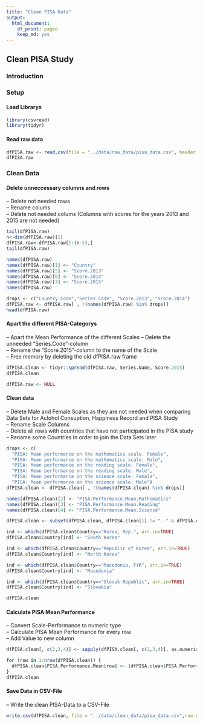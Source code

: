 ```yaml
---
title: "Clean PISA Data"
output:
  html_document:
    df_print: paged
    keep_md: yes
---
```

## Clean PISA Study

### Introduction

### Setup

#### Load Librarys

```r
library(csvread)
library(tidyr)
```

#### Read raw data

```r
dfPISA.raw <- read.csv(file = "../data/raw_data/pisa_data.csv", header = TRUE, dec = ".", stringsAsFactors = FALSE)
dfPISA.raw
```

### Clean Data

#### Delete unneccessary columns and rows

-- Delete not needed rows  
-- Rename colums  
-- Delete not needed colums (Columns with scores for the years 2013 and 2015 are not needed)

```r
tail(dfPISA.raw)
n<-dim(dfPISA.raw)[1]
dfPISA.raw<-dfPISA.raw[1:(n-5),]
tail(dfPISA.raw)

names(dfPISA.raw)
names(dfPISA.raw)[1] <- "Country"
names(dfPISA.raw)[5] <- "Score.2013"
names(dfPISA.raw)[6] <- "Score.2014"
names(dfPISA.raw)[7] <- "Score.2015"
names(dfPISA.raw)

drops <- c("Country.Code","Series.Code", "Score.2013", "Score.2014")
dfPISA.raw <- dfPISA.raw[ , !(names(dfPISA.raw) %in% drops)]
head(dfPISA.raw)
```

#### Apart the different PISA-Categorys

-- Apart the Mean Performance of the different Scales 
-- Delete the unneeded "Series.Code"-column  
-- Rename the "Score.2015"-column to the name of the Scale  
-- Free memory by deleting the old dfPISA.raw frame


```r
dfPISA.clean <- tidyr::spread(dfPISA.raw, Series.Name, Score.2015)
dfPISA.clean
```

```r
dfPISA.raw <- NULL
```

#### Clean data

-- Delete Male and Female Scales as they are not needed when comparing Data Sets for Aclohol Consuption, Happiness Record and PISA Study  
-- Rename Scale Columns  
-- Delete all rows with countries that have not participated in the PISA study  
-- Rename some Countries in order to join the Data Sets later  

```r
drops <- c(
  "PISA: Mean performance on the mathematics scale. Female",
  "PISA: Mean performance on the mathematics scale. Male", 
  "PISA: Mean performance on the reading scale. Female", 
  "PISA: Mean performance on the reading scale. Male", 
  "PISA: Mean performance on the science scale. Female", 
  "PISA: Mean performance on the science scale. Male")
dfPISA.clean <- dfPISA.clean[ , !(names(dfPISA.clean) %in% drops)]
```

```r
names(dfPISA.clean)[2] <- "PISA.Performance.Mean.Mathematics"
names(dfPISA.clean)[3] <- "PISA.Performance.Mean.Reading"
names(dfPISA.clean)[4] <- "PISA.Performance.Mean.Science"
```

```r
dfPISA.clean <- subset(dfPISA.clean, dfPISA.clean[1] != ".." & dfPISA.clean[2] != ".." & dfPISA.clean[3] != ".." & dfPISA.clean[4] != "..")
```

```r
ind <- which(dfPISA.clean$Country=="Korea, Rep.", arr.in=TRUE)
dfPISA.clean$Country[ind] <- "South Korea"

ind <- which(dfPISA.clean$Country=="Republic of Korea", arr.in=TRUE)
dfPISA.clean$Country[ind] <- "North Korea"

ind <- which(dfPISA.clean$Country=="Macedonia, FYR", arr.in=TRUE)
dfPISA.clean$Country[ind] <- "Macedonia"

ind <- which(dfPISA.clean$Country=="Slovak Republic", arr.in=TRUE)
dfPISA.clean$Country[ind] <- "Slovakia"

dfPISA.clean
```

#### Calculate PISA Mean Performance

-- Convert Scale-Performance to numeric type  
-- Calculate PISA Mean Performance for every row  
-- Add Value to new column  

```r
dfPISA.clean[, c(2,3,4)] <- sapply(dfPISA.clean[, c(2,3,4)], as.numeric)

for (row in 1:nrow(dfPISA.clean)) {
  dfPISA.clean$PISA.Performance.Mean[row] <- (dfPISA.clean$PISA.Performance.Mean.Mathematics[row] + dfPISA.clean$PISA.Performance.Mean.Reading[row] + dfPISA.clean$PISA.Performance.Mean.Science[row]) / 3
}
dfPISA.clean
```

#### Save Data in CSV-File

-- Write the clean PISA-Data to a CSV-File

```r
write.csv(dfPISA.clean, file = "../data/clean_data/pisa_data.csv",row.names=FALSE, na="", col.names = TRUE)
```